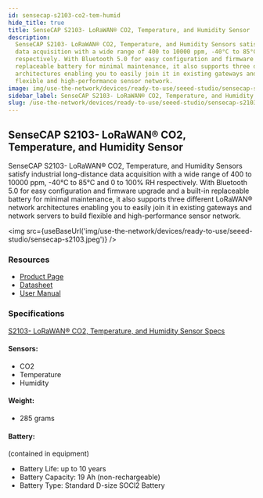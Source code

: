 ```yaml
---
id: sensecap-s2103-co2-tem-humid
hide_title: true
title: SenseCAP S2103- LoRaWAN® CO2, Temperature, and Humidity Sensor
description:
  SenseCAP S2103- LoRaWAN® CO2, Temperature, and Humidity Sensors satisfy industrial long-distance
  data acquisition with a wide range of 400 to 10000 ppm, -40°C to 85°C and 0 to 100% RH
  respectively. With Bluetooth 5.0 for easy configuration and firmware upgrade and a built-in
  replaceable battery for minimal maintenance, it also supports three different LoRaWAN network
  architectures enabling you to easily join it in existing gateways and network servers to build
  flexible and high-performance sensor network.
image: img/use-the-network/devices/ready-to-use/seeed-studio/sensecap-s2103.jpeg
sidebar_label: SenseCAP S2103- LoRaWAN® CO2, Temperature, and Humidity Sensor
slug: /use-the-network/devices/ready-to-use/seeed-studio/sensecap-s2103-co2-tem-humid
---
```



## SenseCAP S2103- LoRaWAN® CO2, Temperature, and Humidity Sensor

SenseCAP S2103- LoRaWAN® CO2, Temperature, and Humidity Sensors satisfy industrial long-distance
data acquisition with a wide range of 400 to 10000 ppm, -40°C to 85°C and 0 to 100% RH respectively.
With Bluetooth 5.0 for easy configuration and firmware upgrade and a built-in replaceable battery
for minimal maintenance, it also supports three different LoRaWAN® network architectures enabling
you to easily join it in existing gateways and network servers to build flexible and
high-performance sensor network.

<img
  src={useBaseUrl('img/use-the-network/devices/ready-to-use/seeed-studio/sensecap-s2103.jpeg')}
/>

### Resources

- [Product Page](https://www.seeedstudio.com/SenseCAP-S2103-LoRaWAN-CO2-Temperature-and-Humidity-Sensor-p-5356.html)
- [Datasheet](https://drive.google.com/file/d/1HfZMCDgKOhgWbJDyBI8cY4T2JVEOh9fF/view?usp=sharing)
- [User Manual](https://drive.google.com/file/d/1Jq9Nigpjzda6mw9a20I6FHBEfS25PdAA/view?usp=sharing)

### Specifications

[S2103- LoRaWAN® CO2, Temperature, and Humidity Sensor Specs](https://drive.google.com/file/d/1HfZMCDgKOhgWbJDyBI8cY4T2JVEOh9fF/view)

#### Sensors:

- CO2
- Temperature
- Humidity

#### Weight:

- 285 grams

#### Battery:

(contained in equipment)

- Battery Life: up to 10 years
- Battery Capacity: 19 Ah (non-rechargeable)
- Battery Type: Standard D-size SOCl2 Battery
